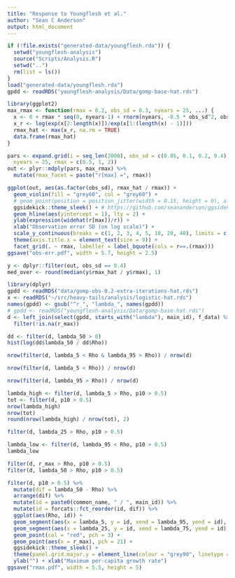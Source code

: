 ```yaml
---
title: "Response to Youngflesh et al."
author: "Sean C Anderson"
output: html_document
---
```


```r
if (!file.exists("generated-data/youngflesh.rda")) {
  setwd("youngflesh-analysis")
  source("Scripts/Analysis.R")
  setwd("..")
  rm(list = ls())
}
load("generated-data/youngflesh.rda")
gpdd <- readRDS("youngflesh-analysis/Data/gomp-base-hat.rds")
```

```r
library(ggplot2)
max_rmax <- function(rmax = 0.2, obs_sd = 0.3, nyears = 25, ...) {
  x <- 0 + rmax * seq(0, nyears-1) + rnorm(nyears, -0.5 * obs_sd^2, obs_sd)
  x_r <- log(exp(x[2:length(x)])/exp(x[1:(length(x) - 1)]))
  rmax_hat <- max(x_r, na.rm = TRUE) 
  data.frame(rmax_hat)
}
```


```r
pars <- expand.grid(i = seq_len(2000), obs_sd = c(0.05, 0.1, 0.2, 0.4), 
  nyears = 25, rmax = c(0.5, 1, 2))
out <- plyr::mdply(pars, max_rmax) %>% 
  mutate(rmax_facet = paste("r[max] =", rmax))
```

```r
ggplot(out, aes(as.factor(obs_sd), rmax_hat / rmax)) + 
  geom_violin(fill = "grey60", col = "grey60") +
  # geom_point(position = position_jitter(width = 0.15, height = 0), alpha = 0.05, cex = 0.3) +
  ggsidekick::theme_sleek() + # https://github.com/seananderson/ggsidekick
  geom_hline(aes(yintercept = 1), lty = 2) +
  ylab(expression(widehat(r[max])/r)) +
  xlab("Observation error SD (on log scale)") +
  scale_y_continuous(breaks = c(1, 2, 3, 4, 5, 10, 20, 40), limits = c(1, 5)) +
  theme(axis.title.x = element_text(size = 9)) +
  facet_grid(. ~ rmax, labeller = label_bquote(cols = r==.(rmax))) 
ggsave("obs-err.pdf", width = 5.7, height = 2.5)
```

```r
y <- dplyr::filter(out, obs_sd == 0.4)
med_over <- round(median(y$rmax_hat / y$rmax), 1)
```

```r
library(dplyr)
gpdd <- readRDS("data/gomp-obs-0.2-extra-iterations-hat.rds")
x <- readRDS("~/src/heavy-tails/analysis/logistic-hat.rds")
names(gpdd) <- gsub("^r_", "lambda_", names(gpdd))
# gpdd <- readRDS("youngflesh-analysis/Data/gomp-base-hat.rds")
d <- left_join(select(gpdd, starts_with("lambda"), main_id), f_data) %>% 
  filter(!is.na(r_max))

dd <- filter(d, lambda_50 > 0)
hist(log(dd$lambda_50 / dd$Rho))

nrow(filter(d, lambda_5 < Rho & lambda_95 > Rho)) / nrow(d)

nrow(filter(d, lambda_5 < Rho)) / nrow(d)

nrow(filter(d, lambda_95 > Rho)) / nrow(d)

lambda_high <- filter(d, lambda_5 > Rho, p10 > 0.5)
tot <- filter(d, p10 > 0.5)
nrow(lambda_high)
nrow(tot)
round(nrow(lambda_high) / nrow(tot), 2)

filter(d, lambda_25 > Rho, p10 > 0.5)

lambda_low <- filter(d, lambda_95 < Rho, p10 > 0.5)
lambda_low

filter(d, r_max > Rho, p10 > 0.5)
filter(d, lambda_50 > Rho, p10 > 0.5)
```

```r
filter(d, p10 > 0.5) %>% 
  mutate(dif = lambda_50 - Rho) %>% 
  arrange(dif) %>% 
  mutate(id = paste0(common_name, " / ", main_id)) %>%
  mutate(id = forcats::fct_reorder(id, dif)) %>% 
  ggplot(aes(Rho, id)) +
  geom_segment(aes(x = lambda_5, y = id, xend = lambda_95, yend = id), lwd = 0.2) +
  geom_segment(aes(x = lambda_25, y = id, xend = lambda_75, yend = id), lwd = 1.1) +
  geom_point(col = "red", pch = 3) +
  geom_point(aes(x = r_max), pch = 21) +
  ggsidekick::theme_sleek() +
  theme(panel.grid.major.y = element_line(colour = "grey90", linetype = 1)) +
  ylab("") + xlab("Maximum per-capita growth rate")
ggsave("rmax.pdf", width = 5.5, height = 5)
```
